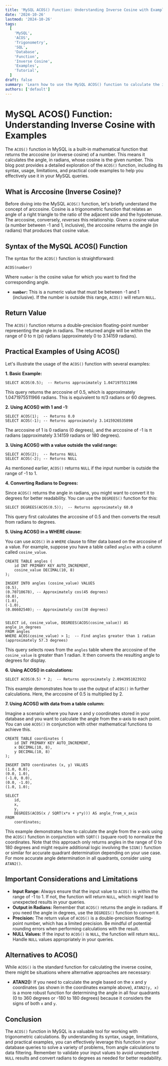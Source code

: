 ```yaml
---
title: 'MySQL ACOS() Function: Understanding Inverse Cosine with Examples'
date: '2024-10-26'
lastmod: '2024-10-26'
tags:
  [
    'MySQL',
    'ACOS',
    'Trigonometry',
    'SQL',
    'Database',
    'Function',
    'Inverse Cosine',
    'Examples',
    'Tutorial',
  ]
draft: false
summary: 'Learn how to use the MySQL ACOS() function to calculate the inverse cosine (arccosine) of a number. This comprehensive guide includes detailed explanations, practical code examples, and considerations for working with ACOS() in various scenarios.'
authors: ['default']
---
```


# MySQL ACOS() Function: Understanding Inverse Cosine with Examples

The `ACOS()` function in MySQL is a built-in mathematical function that returns the arccosine (or inverse cosine) of a number. This means it calculates the angle, in radians, whose cosine is the given number. This blog post provides a detailed exploration of the `ACOS()` function, including its syntax, usage, limitations, and practical code examples to help you effectively use it in your MySQL queries.

## What is Arccosine (Inverse Cosine)?

Before diving into the MySQL `ACOS()` function, let's briefly understand the concept of arccosine. Cosine is a trigonometric function that relates an angle of a right triangle to the ratio of the adjacent side and the hypotenuse. The arccosine, conversely, _reverses_ this relationship. Given a cosine value (a number between -1 and 1, inclusive), the arccosine returns the angle (in radians) that produces that cosine value.

## Syntax of the MySQL ACOS() Function

The syntax for the `ACOS()` function is straightforward:

```plaintext
ACOS(number)
```

Where `number` is the cosine value for which you want to find the corresponding angle.

- **`number`:** This is a numeric value that must be between -1 and 1 (inclusive). If the number is outside this range, `ACOS()` will return `NULL`.

## Return Value

The `ACOS()` function returns a double-precision floating-point number representing the angle in radians. The returned angle will be within the range of 0 to π (pi) radians (approximately 0 to 3.14159 radians).

## Practical Examples of Using ACOS()

Let's illustrate the usage of the `ACOS()` function with several examples:

**1. Basic Example:**

```plaintext
SELECT ACOS(0.5);  -- Returns approximately 1.0471975511966
```

This query returns the arccosine of 0.5, which is approximately 1.0471975511966 radians. This is equivalent to π/3 radians or 60 degrees.

**2. Using ACOS() with 1 and -1:**

```plaintext
SELECT ACOS(1);  -- Returns 0.0
SELECT ACOS(-1); -- Returns approximately 3.1415926535898
```

The arccosine of 1 is 0 radians (0 degrees), and the arccosine of -1 is π radians (approximately 3.14159 radians or 180 degrees).

**3. Using ACOS() with a value outside the valid range:**

```plaintext
SELECT ACOS(2);  -- Returns NULL
SELECT ACOS(-2); -- Returns NULL
```

As mentioned earlier, `ACOS()` returns `NULL` if the input number is outside the range of -1 to 1.

**4. Converting Radians to Degrees:**

Since `ACOS()` returns the angle in radians, you might want to convert it to degrees for better readability. You can use the `DEGREES()` function for this:

```plaintext
SELECT DEGREES(ACOS(0.5));  -- Returns approximately 60.0
```

This query first calculates the arccosine of 0.5 and then converts the result from radians to degrees.

**5. Using ACOS() in a WHERE clause:**

You can use `ACOS()` in a `WHERE` clause to filter data based on the arccosine of a value. For example, suppose you have a table called `angles` with a column called `cosine_value`.

```plaintext
CREATE TABLE angles (
    id INT PRIMARY KEY AUTO_INCREMENT,
    cosine_value DECIMAL(10, 8)
);

INSERT INTO angles (cosine_value) VALUES
(0.5),
(0.70710678), -- Approximately cos(45 degrees)
(0.0),
(1.0),
(-1.0),
(0.86602540); -- Approximately cos(30 degrees)


SELECT id, cosine_value, DEGREES(ACOS(cosine_value)) AS angle_in_degrees
FROM angles
WHERE ACOS(cosine_value) > 1;  -- Find angles greater than 1 radian (approximately 57.3 degrees)
```

This query selects rows from the `angles` table where the arccosine of the `cosine_value` is greater than 1 radian. It then converts the resulting angle to degrees for display.

**6. Using ACOS() in calculations:**

```plaintext
SELECT ACOS(0.5) * 2;  -- Returns approximately 2.0943951023932
```

This example demonstrates how to use the output of `ACOS()` in further calculations. Here, the arccosine of 0.5 is multiplied by 2.

**7. Using ACOS() with data from a table column:**

Imagine a scenario where you have x and y coordinates stored in your database and you want to calculate the angle from the x-axis to each point. You can use `ACOS()` in conjunction with other mathematical functions to achieve this.

```plaintext
CREATE TABLE coordinates (
    id INT PRIMARY KEY AUTO_INCREMENT,
    x DECIMAL(10, 8),
    y DECIMAL(10, 8)
);

INSERT INTO coordinates (x, y) VALUES
(1.0, 0.0),
(0.0, 1.0),
(-1.0, 0.0),
(0.0, -1.0),
(1.0, 1.0);

SELECT
    id,
    x,
    y,
    DEGREES(ACOS(x / SQRT(x*x + y*y))) AS angle_from_x_axis
FROM
    coordinates;
```

This example demonstrates how to calculate the angle from the x-axis using the `ACOS()` function in conjunction with `SQRT()` (square root) to normalize the coordinates. Note that this approach only returns angles in the range of 0 to 180 degrees and might require additional logic involving the `SIGN()` function or similar for accurate quadrant determination depending on your use case. For more accurate angle determination in all quadrants, consider using `ATAN2()`.

## Important Considerations and Limitations

- **Input Range:** Always ensure that the input value to `ACOS()` is within the range of -1 to 1. If not, the function will return `NULL`, which might lead to unexpected results in your queries.
- **Output in Radians:** Remember that `ACOS()` returns the angle in radians. If you need the angle in degrees, use the `DEGREES()` function to convert it.
- **Precision:** The return value of `ACOS()` is a double-precision floating-point number, which has a limited precision. Be mindful of potential rounding errors when performing calculations with the result.
- **NULL Values:** If the input to `ACOS()` is `NULL`, the function will return `NULL`. Handle `NULL` values appropriately in your queries.

## Alternatives to ACOS()

While `ACOS()` is the standard function for calculating the inverse cosine, there might be situations where alternative approaches are necessary:

- **ATAN2():** If you need to calculate the angle based on the x and y coordinates (as shown in the coordinates example above), `ATAN2(y, x)` is a more robust function for determining the angle in all four quadrants (0 to 360 degrees or -180 to 180 degrees) because it considers the signs of both `x` and `y`.

## Conclusion

The `ACOS()` function in MySQL is a valuable tool for working with trigonometric calculations. By understanding its syntax, usage, limitations, and practical examples, you can effectively leverage this function in your database queries to solve a variety of problems, from angle calculations to data filtering. Remember to validate your input values to avoid unexpected `NULL` results and convert radians to degrees as needed for better readability.
